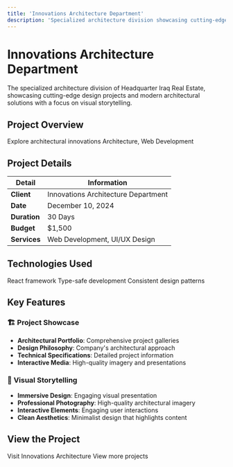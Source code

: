 ```yaml
---
title: 'Innovations Architecture Department'
description: 'Specialized architecture division showcasing cutting-edge design projects and modern architectural solutions'
---
```


# Innovations Architecture Department

The specialized architecture division of Headquarter Iraq Real Estate, showcasing cutting-edge design projects and modern architectural solutions with a focus on visual storytelling.

## Project Overview

<CardGroup cols={2}>
  <Card title="Live Platform" icon="globe" href="https://innovations.headquarteriq.co/">
    Explore architectural innovations
  </Card>
  <Card title="Category" icon="drafting-compass">
    Architecture, Web Development
  </Card>
</CardGroup>

## Project Details

| Detail | Information |
|--------|-------------|
| **Client** | Innovations Architecture Department |
| **Date** | December 10, 2024 |
| **Duration** | 30 Days |
| **Budget** | $1,500 |
| **Services** | Web Development, UI/UX Design |

## Technologies Used

<CardGroup cols={3}>
  <Card title="Next.js" icon="nextjs">
    React framework
  </Card>
  <Card title="TypeScript" icon="code">
    Type-safe development
  </Card>
  <Card title="Design Systems" icon="palette">
    Consistent design patterns
  </Card>
</CardGroup>

## Key Features

### 🏗️ **Project Showcase**
- **Architectural Portfolio**: Comprehensive project galleries
- **Design Philosophy**: Company's architectural approach
- **Technical Specifications**: Detailed project information
- **Interactive Media**: High-quality imagery and presentations

### 🎨 **Visual Storytelling**
- **Immersive Design**: Engaging visual presentation
- **Professional Photography**: High-quality architectural imagery
- **Interactive Elements**: Engaging user interactions
- **Clean Aesthetics**: Minimalist design that highlights content

## View the Project

<CardGroup cols={2}>
  <Card title="Live Platform" icon="globe" href="https://innovations.headquarteriq.co/">
    Visit Innovations Architecture
  </Card>
  <Card title="Portfolio" icon="briefcase" href="https://abdalkader.dev/projects">
    View more projects
  </Card>
</CardGroup>